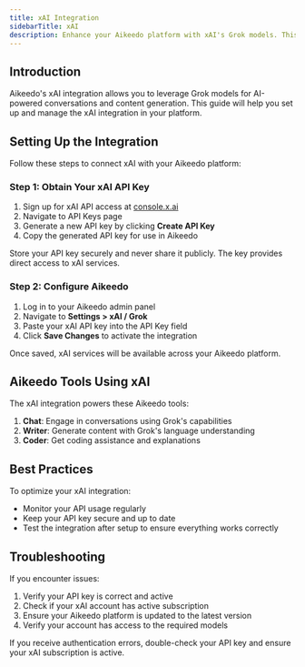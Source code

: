 ```yaml
---
title: xAI Integration
sidebarTitle: xAI
description: Enhance your Aikeedo platform with xAI's Grok models. This guide explains how to set up and configure xAI integration for your platform.
---
```



## Introduction

Aikeedo's xAI integration allows you to leverage Grok models for AI-powered conversations and content generation. This guide will help you set up and manage the xAI integration in your platform.

## Setting Up the Integration

Follow these steps to connect xAI with your Aikeedo platform:

### Step 1: Obtain Your xAI API Key

1. Sign up for xAI API access at [console.x.ai](https://console.x.ai/)
2. Navigate to API Keys page
3. Generate a new API key by clicking **Create API Key**
4. Copy the generated API key for use in Aikeedo

<Note>
  Store your API key securely and never share it publicly. The key provides direct access to xAI services.
</Note>

### Step 2: Configure Aikeedo

1. Log in to your Aikeedo admin panel
2. Navigate to **Settings > xAI / Grok**
3. Paste your xAI API key into the API Key field
4. Click **Save Changes** to activate the integration

<Check>
  Once saved, xAI services will be available across your Aikeedo platform.
</Check>


## Aikeedo Tools Using xAI

The xAI integration powers these Aikeedo tools:

1. **Chat**: Engage in conversations using Grok's capabilities
2. **Writer**: Generate content with Grok's language understanding
3. **Coder**: Get coding assistance and explanations

## Best Practices

To optimize your xAI integration:

- Monitor your API usage regularly
- Keep your API key secure and up to date
- Test the integration after setup to ensure everything works correctly

## Troubleshooting

If you encounter issues:

1. Verify your API key is correct and active
2. Check if your xAI account has active subscription
3. Ensure your Aikeedo platform is updated to the latest version
4. Verify your account has access to the required models

<Warning>
  If you receive authentication errors, double-check your API key and ensure your xAI subscription is active.
</Warning>

<Support />